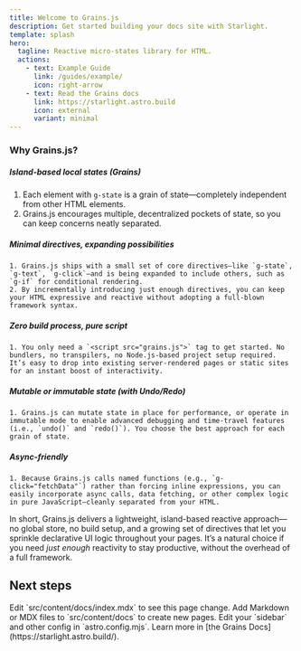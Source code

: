 ```yaml
---
title: Welcome to Grains.js
description: Get started building your docs site with Starlight.
template: splash
hero:
  tagline: Reactive micro-states library for HTML.
  actions:
    - text: Example Guide
      link: /guides/example/
      icon: right-arrow
    - text: Read the Grains docs
      link: https://starlight.astro.build
      icon: external
      variant: minimal
---
```



### Why Grains.js?

##### Island-based local states (Grains)
1. Each element with `g-state` is a grain of state—completely independent from other HTML elements.
2. Grains.js encourages multiple, decentralized pockets of state, so you can keep concerns neatly separated.
##### Minimal directives, expanding possibilities
    1. Grains.js ships with a small set of core directives—like `g-state`, `g-text`, `g-click`—and is being expanded to include others, such as `g-if` for conditional rendering.
    2. By incrementally introducing just enough directives, you can keep your HTML expressive and reactive without adopting a full-blown framework syntax.
##### Zero build process, pure script
    1. You only need a `<script src="grains.js">` tag to get started. No bundlers, no transpilers, no Node.js-based project setup required. It’s easy to drop into existing server-rendered pages or static sites for an instant boost of interactivity.
##### Mutable or immutable state (with Undo/Redo)
    1. Grains.js can mutate state in place for performance, or operate in immutable mode to enable advanced debugging and time-travel features (i.e., `undo()` and `redo()`). You choose the best approach for each grain of state.
##### Async-friendly
    1. Because Grains.js calls named functions (e.g., `g-click="fetchData"`) rather than forcing inline expressions, you can easily incorporate async calls, data fetching, or other complex logic in pure JavaScript—cleanly separated from your HTML.

In short, Grains.js delivers a lightweight, island-based reactive approach—no global store, no build setup, and a growing set of directives that let you sprinkle declarative UI logic throughout your pages. It’s a natural choice if you need _just enough_ reactivity to stay productive, without the overhead of a full framework.




## Next steps

<CardGrid stagger>
  <Card title="Update content" icon="pencil">
    Edit `src/content/docs/index.mdx` to see this page change.
  </Card>
  <Card title="Add new content" icon="add-document">
    Add Markdown or MDX files to `src/content/docs` to create new pages.
  </Card>
  <Card title="Configure your site" icon="setting">
    Edit your `sidebar` and other config in `astro.config.mjs`.
  </Card>
  <Card title="Read the docs" icon="open-book">
    Learn more in [the Grains Docs](https://starlight.astro.build/).
  </Card>
</CardGrid>
